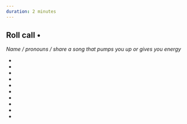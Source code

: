 ```yaml
---
duration: 2 minutes
---
```


## Roll call • 

*Name / pronouns / share a song that pumps you up or gives you energy*

- 
-    
-   
-  
- 
-  
-  
-  
- 
-  